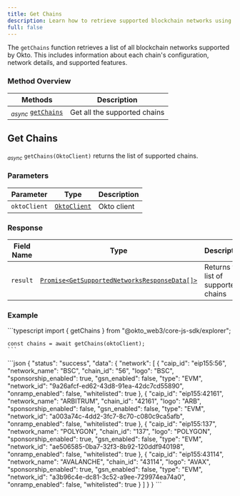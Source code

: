 ```yaml
---
title: Get Chains
description: Learn how to retrieve supported blockchain networks using the Okto SDK.
full: false
---
```




The `getChains` function retrieves a list of all blockchain networks supported by Okto. This includes information about each chain's configuration, network details, and supported features.

### Method Overview

| Methods                                                                         | Description                          |                 
|---------------------------------------------------------------------------------|--------------------------------------|
| <sub><i>async</i></sub> [`getChains`](#get-chains) | Get all the supported chains |

<div className="method-box">

## Get Chains

<sub><i>async</i></sub> `getChains(OktoClient)` returns the list of supported chains.

### Parameters

| Parameter   | Type                        | Description                            | 
|-------------|-----------------------------|----------------------------------------|
| `oktoClient` | [`OktoClient`](/docs/typescript-sdk/technical-reference#models) | Okto client |

### Response

<Callout title="Success Response">

| Field Name | Type                  | Description                                   | 
|------------|-----------------------|-----------------------------------------------|
| `result`   | [`Promise<GetSupportedNetworksResponseData[]>`](/docs/typescript-sdk/technical-reference#models) | Returns the list of supported chains | 

</Callout>

### Example

<Accordions>
<Accordion title="Usage">
<Tabs items={['Typescript']}>
  <Tab value="Typescript">
    ```typescript
    import { getChains } from "@okto_web3/core-js-sdk/explorer";
    
    const chains = await getChains(oktoClient);
    ```
  </Tab>
</Tabs>
</Accordion>

<Accordion title="Success Response">
```json
{
    "status": "success",
    "data": {
        "network": [
            {
                "caip_id": "eip155:56",
                "network_name": "BSC",
                "chain_id": "56",
                "logo": "BSC",
                "sponsorship_enabled": true,
                "gsn_enabled": false,
                "type": "EVM",
                "network_id": "9a26afcf-ed62-43d8-91ea-42dc7cd55890",
                "onramp_enabled": false,
                "whitelisted": true
            },
            {
                "caip_id": "eip155:42161",
                "network_name": "ARBITRUM",
                "chain_id": "42161",
                "logo": "ARB",
                "sponsorship_enabled": false,
                "gsn_enabled": false,
                "type": "EVM",
                "network_id": "a003a74c-4dd2-3fc7-8c70-c080c9ca5afb",
                "onramp_enabled": false,
                "whitelisted": true
            },
            {
                "caip_id": "eip155:137",
                "network_name": "POLYGON",
                "chain_id": "137",
                "logo": "POLYGON",
                "sponsorship_enabled": true,
                "gsn_enabled": false,
                "type": "EVM",
                "network_id": "ae506585-0ba7-32f3-8b92-120ddf940198",
                "onramp_enabled": false,
                "whitelisted": true
            },
            {
                "caip_id": "eip155:43114",
                "network_name": "AVALANCHE",
                "chain_id": "43114",
                "logo": "AVAX",
                "sponsorship_enabled": true,
                "gsn_enabled": false,
                "type": "EVM",
                "network_id": "a3b96c4e-dc81-3c52-a9ee-729974ea74a0",
                "onramp_enabled": false,
                "whitelisted": true
            }
        ]
    }
}
```
</Accordion>
</Accordions>

</div>
